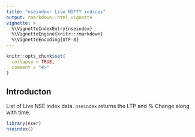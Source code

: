 ---
title: "nseindex: Live NIFTY indices"
output: rmarkdown::html_vignette
vignette: >
  %\VignetteIndexEntry{nseindex}
  %\VignetteEngine{knitr::rmarkdown}
  %\VignetteEncoding{UTF-8}
---

```{r, include = FALSE}
knitr::opts_chunk$set(
  collapse = TRUE,
  comment = "#>"
)
```

## Introducton 

List of Live NSE index data. `nseindex` returns the LTP and % Change along with time. 

```{r example}
library(nser)
nseindex()
```
